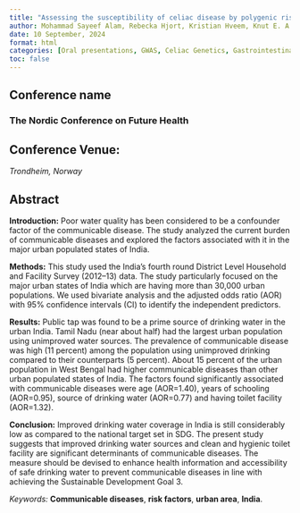 ```yaml
---
title: "Assessing the susceptibility of celiac disease by polygenic risk scores: analysis of a population-based cohort, the HUNT study."
author: Mohammad Sayeef Alam, Rebecka Hjort, Kristian Hveem, Knut E. A. Lundin, Iris H. Jonkers, Ludvig M. Sollid, Eivind Ness-Jensen
date: 10 September, 2024
format: html
categories: [Oral presentations, GWAS, Celiac Genetics, Gastrointestinal disease]
toc: false
---
```


## Conference name

### The Nordic Conference on Future Health

## Conference Venue:

*Trondheim, Norway*

## Abstract

**Introduction:** Poor water quality has been considered to be a confounder factor of the communicable disease. The study analyzed the current burden of communicable diseases and explored the factors associated with it in the major urban populated states of India.

**Methods:** This study used the India’s fourth round District Level Household and Facility Survey (2012–13) data. The study particularly focused on the major urban states of India which are having more than 30,000 urban populations. We used bivariate analysis and the adjusted odds ratio (AOR) with 95% confidence intervals (CI) to identify the independent predictors.

**Results:** Public tap was found to be a prime source of drinking water in the urban India. Tamil Nadu (near about half) had the largest urban population using unimproved water sources. The prevalence of communicable disease was high (11 percent) among the population using unimproved drinking compared to their counterparts (5 percent). About 15 percent of the urban population in West Bengal had higher communicable diseases than other urban populated states of India. The factors found significantly associated with communicable diseases were age (AOR=1.40), years of schooling (AOR=0.95), source of drinking water (AOR=0.77) and having toilet facility (AOR=1.32).

**Conclusion:** Improved drinking water coverage in India is still considerably low as compared to the national target set in SDG. The present study suggests that improved drinking water sources and clean and hygienic toilet facility are significant determinants of communicable diseases. The measure should be devised to enhance health information and accessibility of safe drinking water to prevent communicable diseases in line with achieving the Sustainable Development Goal 3.

*Keywords:* **Communicable diseases**, **risk factors**, **urban area**, **India**.
